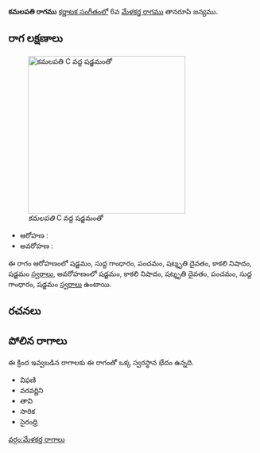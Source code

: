 {{Infobox ragam
	| name          	= కమలపతి
	| synonym	    	= 
	| mela          	= 
	| chakra        	= 
	| janaka        	= 
	| type          	= ఔదవ
	| arohanam      	= {{svaraC|S|G1|P|D3|N3|S'}} 
	| avarohanam    	= {{svaraC|S'|N3|D3|P|G1|S}}
	| jeeva         	=
	| chhaya        	=
	| nyasa         	=
	| vishesha      	= 
	| equivalent  		= 
}}
{{కర్ణాటక సంగీత రాగాలు}}
'''కమలపతి రాగము''' [[కర్ణాటక సంగీతం]]లో 6వ [[మేళకర్త రాగము]] తానరూపి జన్యము. 


==రాగ లక్షణాలు==
[[Image:kamalapati_kb2wiki.png|thumb|right|316px|''కమలపతి'' C వద్ద షడ్జమంతో]]

* ఆరోహణ : {{svaraC|S|G1|P|D3|N3|S'}} 
* అవరోహణ : {{svaraC|S'|N3|D3|P|G1|S}}

ఈ రాగం ఆరోహణంలో షడ్జమం, సుద్ద  గాంధారం, పంచమం, షట్శృతి దైవతం, కాకలి  నిషాదం, షడ్జమం [[స్వరాలు]], అవరోహణంలో షడ్జమం, కాకలి  నిషాదం, షట్శృతి దైవతం, పంచమం, సుద్ద  గాంధారం, షడ్జమం [[స్వరాలు]] ఉంటాయి.

==రచనలు==



==పోలిన రాగాలు==
ఈ క్రింద ఇవ్వబడిన రాగాలకు ఈ రాగంతో ఒక్క స్వరస్థాన భేదం ఉన్నది.
* విఫణి
* వరవర్ణిని
* తావి
* సారిక
* సైరంధ్రి



[[వర్గం:మేళకర్త రాగాలు]]
